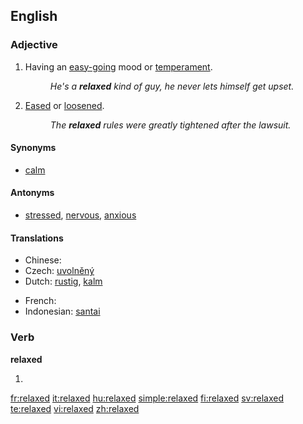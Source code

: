 ==English==

===Adjective===
{{en-adj}}

# Having an [[easy-going]] mood or [[temperament]].
#: ''He's a '''relaxed''' kind of guy, he never lets himself get upset.''
# [[eased|Eased]] or [[loosened]].
#: ''The '''relaxed''' rules were greatly tightened after the lawsuit.''

====Synonyms====
* [[calm]]

====Antonyms====
* [[stressed]], [[nervous]], [[anxious]]

====Translations====
{{trans-top|having an easy-going mood}}
* Chinese: {{zh-tsp|輕鬆|轻松|qīngsōng}} 
* Czech: [[uvolněný]] {{m}}
* Dutch: [[rustig]], [[kalm]]
{{trans-mid}}
* French: {{t|fr|détendu|m}}
* Indonesian: [[santai]]
{{trans-bottom}}

===Verb===
'''relaxed'''

# {{past of|relax}}

[[fr:relaxed]]
[[it:relaxed]]
[[hu:relaxed]]
[[simple:relaxed]]
[[fi:relaxed]]
[[sv:relaxed]]
[[te:relaxed]]
[[vi:relaxed]]
[[zh:relaxed]]